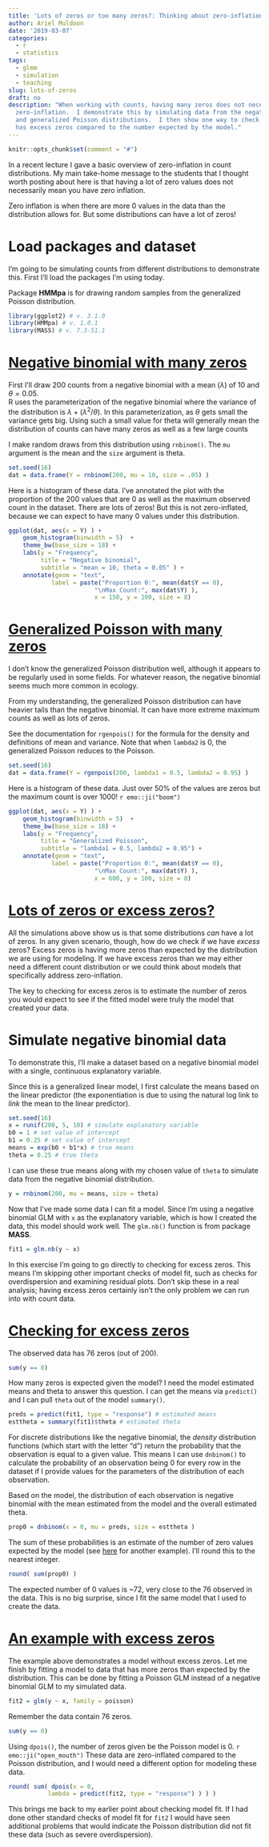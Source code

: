 ```yaml
---
title: 'Lots of zeros or too many zeros?: Thinking about zero-inflation in count data'
author: Ariel Muldoon
date: '2019-03-07'
categories:
  - r
  - statistics
tags:
  - glmm
  - simulation
  - teaching
slug: lots-of-zeros
draft: no
description: "When working with counts, having many zeros does not necessarily indicate
  zero-inflation.  I demonstrate this by simulating data from the negative binomial
  and generalized Poisson distributions.  I then show one way to check if the data
  has excess zeros compared to the number expected by the model."
---
```


```r
knitr::opts_chunk$set(comment = "#")
```

In a recent lecture I gave a basic overview of zero-inflation in count distributions.  My main take-home message to the students that I thought worth posting about here is that having a lot of zero values does not necessarily mean you have zero inflation.

Zero inflation is when there are more 0 values in the data than the distribution allows for.  But some distributions can have a lot of zeros!

# Load packages and dataset

I'm going to be simulating counts from different distributions to demonstrate this.  First I'll load the packages I'm using today.

Package **HMMpa** is for drawing random samples from the generalized Poisson distribution.

```r
library(ggplot2) # v. 3.1.0
library(HMMpa) # v. 1.0.1
library(MASS) # v. 7.3-51.1
```

# [Negative binomial with many zeros](negative-binomial-with-many-zeros)

First I'll draw 200 counts from a negative binomial with a mean ($\lambda$) of $10$ and $\theta = 0.05$.  
R uses the parameterization of the negative binomial where the variance of the distribution is $\lambda + (\lambda^2/\theta)$.  In this parameterization, as $\theta$ gets small the variance gets big.  Using such a small value for theta will generally mean the distribution of counts can have many zeros as well as a few large counts

I make random draws from this distribution using `rnbinom()`.  The `mu` argument is the mean and the `size` argument is theta.  

```r
set.seed(16)
dat = data.frame(Y = rnbinom(200, mu = 10, size = .05) )
```

Here is a histogram of these data.  I've annotated the plot with the proportion of the 200 values that are 0 as well as the maximum observed count in the dataset.  There are lots of zeros!  But this is not zero-inflated, because we can expect to have many 0 values under this distribution.

```r
ggplot(dat, aes(x = Y) ) +
	geom_histogram(binwidth = 5)  +
	theme_bw(base_size = 18) +
	labs(y = "Frequency",
	     title = "Negative binomial",
	     subtitle = "mean = 10, theta = 0.05" ) +
	annotate(geom = "text",
		    label = paste("Proportion 0:", mean(dat$Y == 0), 
		    		    "\nMax Count:", max(dat$Y) ),
		    		    x = 150, y = 100, size = 8)

```

# [Generalized Poisson with many zeros](#generalized-poisson-with-many-zeros)

I don't know the generalized Poisson distribution well, although it appears to be regularly used in some fields.  For whatever reason, the negative binomial seems much more common in ecology.  

From my understanding, the generalized Poisson distribution can have heavier tails than the negative binomial.  It can have more extreme maximum counts as well as lots of zeros.

See the documentation for `rgenpois()` for the formula for the density and definitions of mean and variance.  Note that when `lambda2` is 0, the generalized Poisson reduces to the Poisson.


```r
set.seed(16)
dat = data.frame(Y = rgenpois(200, lambda1 = 0.5, lambda2 = 0.95) )
```

Here is a histogram of these data.  Just over 50% of the values are zeros but the maximum count is over 1000! `r emo::ji("boom")`

```r
ggplot(dat, aes(x = Y) ) +
	geom_histogram(binwidth = 5)  +
	theme_bw(base_size = 18) +
	labs(y = "Frequency",
	     title = "Generalized Poisson",
	     subtitle = "lambda1 = 0.5, lambda2 = 0.95") +
	annotate(geom = "text",
		    label = paste("Proportion 0:", mean(dat$Y == 0), 
		    		    "\nMax Count:", max(dat$Y) ),
		    		    x = 600, y = 100, size = 8)

```

# [Lots of zeros or excess zeros?](#lots-of-zeros-or-excess-zeros)

All the simulations above show us is that some distributions *can* have a lot of zeros.  In any given scenario, though, how do we check if we have *excess* zeros?  Excess zeros is having more zeros than expected by the distribution we are using for modeling.  If we have excess zeros than we may either need a different count distribution or we could think about models that specifically address zero-inflation.

The key to checking for excess zeros is to estimate the number of zeros you would expect to see if the fitted model were truly the model that created your data.

# Simulate negative binomial data

To demonstrate this, I'll make a dataset based on a negative binomial model with a single, continuous explanatory variable.  

Since this is a generalized linear model, I first calculate the means based on the linear predictor (the exponentiation is due to using the natural log link to *link* the mean to the linear predictor).

```r
set.seed(16)
x = runif(200, 5, 10) # simulate explanatory variable
b0 = 1 # set value of intercept
b1 = 0.25 # set value of intercept
means = exp(b0 + b1*x) # true means
theta = 0.25 # true theta
```

I can use these true means along with my chosen value of `theta` to simulate data from the negative binomial distribution.

```r
y = rnbinom(200, mu = means, size = theta)
```

Now that I've made some data I can fit a model.  Since I'm using a negative binomial GLM with `x` as the explanatory variable, which is how I created the data, this model should work well.  The `glm.nb()` function is from package **MASS**.

```r
fit1 = glm.nb(y ~ x)
```

In this exercise I'm going to go directly to checking for excess zeros.  This means I'm skipping other important checks of model fit, such as checks for overdispersion and examining residual plots.  Don't skip these in a real analysis; having excess zeros certainly isn't the only problem we can run into with count data.

# [Checking for excess zeros](#checking-for-excess-zeros)

The observed data has 76 zeros (out of 200).

```r
sum(y == 0)
```

How many zeros is expected given the model?  I need the model estimated means and theta to answer this question.  I can get the means via `predict()` and I can pull `theta` out of the model `summary()`.

```r
preds = predict(fit1, type = "response") # estimated means
esttheta = summary(fit1)$theta # estimated theta
```

For discrete distributions like the negative binomial, the *density* distribution functions (which start with the letter "d") return the probability that the observation is equal to a given value.  This means I can use `dnbinom()` to calculate the probability of an observation being 0 for every row in the dataset if I provide values for the parameters of the distribution of each observation.  

Based on the model, the distribution of each observation is negative binomial with the mean estimated from the model and the overall estimated theta.

```r
prop0 = dnbinom(x = 0, mu = preds, size = esttheta )
```

The sum of these probabilities is an estimate of the number of zero values expected by the model (see [here](https://data.library.virginia.edu/getting-started-with-hurdle-models/) for another example).  I'll round this to the nearest integer.

```r
round( sum(prop0) )
```

The expected number of 0 values is ~72, very close to the 76 observed in the data.  This is no big surprise, since I fit the same model that I used to create the data.

# [An example with excess zeros](#an-example-with-excess-zeros)

The example above demonstrates a model without excess zeros.  Let me finish by fitting a model to data that has more zeros than expected by the distribution.  This can be done by fitting a Poisson GLM instead of a negative binomial GLM to my simulated data.

```r
fit2 = glm(y ~ x, family = poisson)
```

Remember the data contain 76 zeros.

```r
sum(y == 0)
```

Using `dpois()`, the number of zeros given be the Poisson model is 0. `r emo::ji("open_mouth")` These data are zero-inflated compared to the Poisson distribution, and I would need a different option for modeling these data.

```r
round( sum( dpois(x = 0,
           lambda = predict(fit2, type = "response") ) ) )
```

This brings me back to my earlier point about checking model fit.  If I had done other standard checks of model fit for `fit2` I would have seen additional problems that would indicate the Poisson distribution did not fit these data (such as severe overdispersion).

